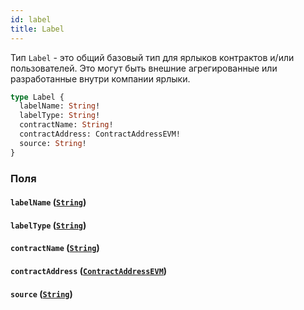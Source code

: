 ```yaml
---
id: label
title: Label
---
```



Тип `Label` - это общий базовый тип для ярлыков контрактов и/или пользователей. Это могут быть внешние агрегированные или разработанные внутри компании ярлыки.

```graphql
type Label {
  labelName: String!
  labelType: String!
  contractName: String!
  contractAddress: ContractAddressEVM!
  source: String!
}
```


### Поля

#### `labelName` ([`String`](/reference/scalars/string))




#### `labelType` ([`String`](/reference/scalars/string))




#### `contractName` ([`String`](/reference/scalars/string))




#### `contractAddress` ([`ContractAddressEVM`](/reference/scalars/contract-address-evm))




#### `source` ([`String`](/reference/scalars/string))






